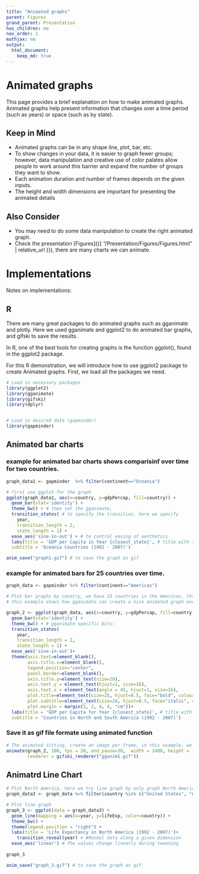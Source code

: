 ```yaml
---
title: "Animated graphs"
parent: Figures
grand_parent: Presentation
has_children: no
nav_order: 1
mathjax: no
output:
  html_document:
    keep_md: true
---
```


# Animated graphs

This page provides a brief explanation on how to make animated graphs. Animated graphs help present information that changes over a time period (such as years) or space (such as by state). 

## Keep in Mind

- Animated graphs can be in any shape line, plot,  bar, etc.
- To show changes in your data, it is easier to graph fewer groups; however, data manipulation and creative use of color palates allow people to work around this barrier and expand the number of groups they want to show. 
- Each animation duration and number of frames depends on the given inputs.
- The height and width dimensions are important for presenting the animated details


## Also Consider

- You may need to do some data manipulation to create the right animated graph.
- Check the presentation [Figures]({{ "/Presentation/Figures/Figures.html" | relative_url }}), there are many charts we can animate. 


# Implementations

Notes on implementations: 

## R

There are many great packages to do animated graphs such as gganimate and plotly.
Here we used gganimate and ggplot2 to do animated bar graphs, and gifski to save the results.

In R, one of the best tools for creating graphs is the function ggplot(), found in the ggplot2 package.

For this R demonstration, we will introduce how to use ggplot2 package to create Animated graphs. First, we load all the packages we need.

```r
# Load in necessary packages
library(ggplot2)
library(gganimate)
library(gifski)
library(dplyr)


# Load in desired data (gapminder)
library(gapminder)
```

## Animated bar charts

### example for animated bar charts shows comparisinf over time for two countries.
```r
graph_data1 <- gapminder  %>% filter(continent=="Oceania")

# first use ggplot for the graph 
ggplot(graph_data1, aes(x=country, y=gdpPercap, fill=country)) + 
  geom_bar(stat='identity') +
  theme_bw() + # then set the gganimate,
  transition_states( # to specify the transition, here we specify 
    year,
    transition_length = 2,
    state_length = 1) +
  ease_aes('sine-in-out') + # to control easing of aesthetics 
  labs(title = 'GDP per Capita in Year {closest_state}', # title with the timestamp period
  subtitle = 'Oceania Countries (1992 - 2007)') 

anim_save("graph1.gif") # to save the graph as gif
```

### example for animated bars for 25 countries over time.

```r
graph_data <- gapminder %>% filter(continent=="Americas")

# Plot bar graphs by country, we have 25 countries in the Americas, that hard to interpretation using one graph.
# this example shows how gganimate can create a nice animated graph even with that high number of countries 

graph_2 <- ggplot(graph_data, aes(x=country, y=gdpPercap, fill=country)) + 
  geom_bar(stat='identity') +
  theme_bw() + # gganimate specific bits:
  transition_states(
    year,
    transition_length = 2,
    state_length = 1) +
  ease_aes('sine-in-out')+ 
  theme(axis.text=element_blank(),
        axis.title.x=element_blank(),
        legend.position="center",
        panel.border=element_blank(),
        axis.title.y=element_text(size=20),
        axis.text.y = element_text(hjust=1, size=16),
        axis.text.x = element_text(angle = 45, hjust=1, size=16),
        plot.title=element_text(size=25, hjust=0.5, face="bold", colour="black", vjust=1),
        plot.subtitle=element_text(size=24, hjust=0.5, face="italic", color="grey"),
        plot.margin = margin(2, 2, 4, 4, "cm"))+ 
  labs(title = 'GDP per Capita for Year {closest_state}', # title with the timestamp period
  subtitle = 'Countries in North and South America (1992 - 2007)') 

```

### Save it as gif file formate using animated function

```r
# The animated sitting, create an image per frame, in this example, we used year so it creates an image for each year
animate(graph_2, 100, fps = 20, end_pause=30,  width = 1400, height = 1000, 
        renderer = gifski_renderer("gganim1.gif"))
```

## Animatrd Line Chart 

```r
# Plot North America, here we try line graph by only graph North America countries 
graph_data3 <- graph_data %>% filter(country %in% c("United States", "Canada", "Mexico"))

# Plot line graph
graph_3 <- ggplot(data = graph_data3) +
  geom_line(mapping = aes(x=year, y=lifeExp, color=country)) +
  theme_bw() +
  theme(legend.position = "right") +
  labs(title = 'Life Expectancy in North America (1992 - 2007)')+
    transition_reveal(year) + #Reveal data along a given dimension 
  ease_aes('linear') # The values change linearly during tweening
  
graph_3

anim_save("graph_3.gif") # to save the graph as gif

```
